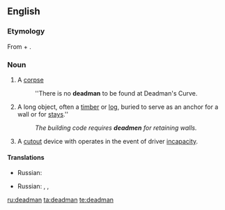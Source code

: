==English==

===Etymology===
From {{term|dead}} + {{term|man}}.

===Noun===
{{en-noun|deadmen}}

# {{context|obsolete|lang=en}} A [[corpse]]
#: ''There is no '''deadman''' to be found at Deadman's Curve.
# {{context|construction|lang=en}} A long object, often a [[timber]] or [[log]], buried to serve as an anchor for a wall or for [[stays]].''
#: ''The building code requires '''deadmen''' for retaining walls.''
# {{context|rail transport|lang=en}} A [[cutout]] device with operates in the event of driver [[incapacity]].


====Translations====
{{trans-top|a corpse}}
* Russian: {{t+|ru|труп|m|tr=|sc=Cyrl}}
{{trans-mid}}
{{trans-bottom}}

{{trans-top|a long object, often a timber or log, buried to serve as an anchor for a wall or for stays}}
* Russian: {{t|ru|анкерная свая|tr=|sc=Cyrl}}, {{t|ru|анкерный кол|sc=Cyrl}}, {{t+|ru|стойка|f|sc=Cyrl}}
{{trans-mid}}
{{trans-bottom}}

{{trans-top|A cutout device with operates in the event of driver incapacity.}}
{{trans-mid}}
{{trans-bottom}}

[[ru:deadman]]
[[ta:deadman]]
[[te:deadman]]